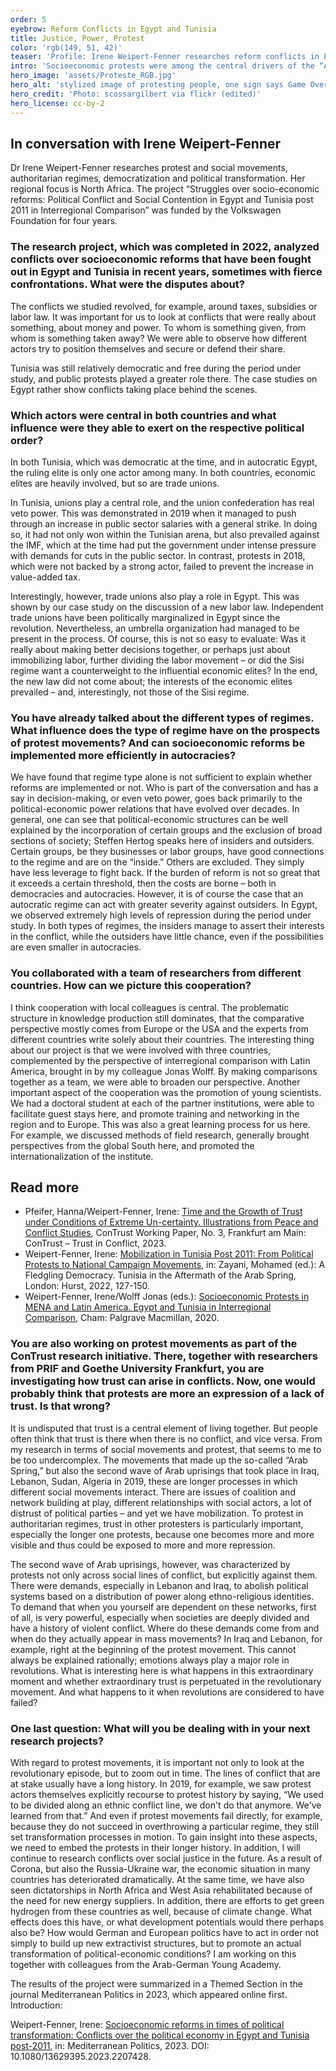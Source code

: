 ```yaml
---
order: 5
eyebrow: Reform Conflicts in Egypt and Tunisia
title: Justice, Power, Protest
color: 'rgb(149, 51, 42)'
teaser: 'Profile: Irene Weipert-Fenner researches reform conflicts in Egypt and Tunisia. In an interview, she talks about ideas of justice, power struggles and differences between regime types.'
intro: 'Socioeconomic protests were among the central drivers of the “Arab Spring” protests and revolutions. But even after various dictators were toppled, the situation did not improve for most people. Reforms tackled by the new governments often met with fierce opposition. Irene Weipert-Fenner conducted research on this issue in the project “Struggles over Socioeconomic Reforms,” which was completed in 2022. This marked the conclusion of eight years of cooperation between North Africa and Latin America experts from Egypt, Germany and Tunisia.'
hero_image: 'assets/Proteste_RGB.jpg'
hero_alt: 'stylized image of protesting people, one sign says Game Over.'
hero_credit: 'Photo: scossargilbert via flickr (edited)'
hero_license: cc-by-2
---
```


## In conversation with Irene Weipert-Fenner

<Person name="Irene Weipert-Fenner" image="assets/Irene_RGB.png" image_alt="stylized photo of a woman">

Dr Irene Weipert-Fenner researches protest and social movements, authoritarian regimes, democratization and political transformation. Her regional focus is North Africa. The project “Struggles over socio-economic reforms: Political Conflict and Social Contention in Egypt and Tunisia post 2011 in Interregional Comparison” was funded by the Volkswagen Foundation for four years.

</Person>

### The research project, which was completed in 2022, analyzed conflicts over socioeconomic reforms that have been fought out in Egypt and Tunisia in recent years, sometimes with fierce confrontations. What were the disputes about? 

The conflicts we studied revolved, for example, around taxes, subsidies or labor law. It was important for us to look at conflicts that were really about something, about money and power. To whom is something given, from whom is something taken away? We were able to observe how different actors try to position themselves and secure or defend their share.

Tunisia was still relatively democratic and free during the period under study, and public protests played a greater role there. The case studies on Egypt rather show conflicts taking place behind the scenes.

### Which actors were central in both countries and what influence were they able to exert on the respective political order?

In both Tunisia, which was democratic at the time, and in autocratic Egypt, the ruling elite is only one actor among many. In both countries, economic elites are heavily involved, but so are trade unions. 

In Tunisia, unions play a central role, and the union confederation has real veto power. This was demonstrated in 2019 when it managed to push through an increase in public sector salaries with a general strike. In doing so, it had not only won within the Tunisian arena, but also prevailed against the IMF, which at the time had put the government under intense pressure with demands for cuts in the public sector. In contrast, protests in 2018, which were not backed by a strong actor, failed to prevent the increase in value-added tax.

Interestingly, however, trade unions also play a role in Egypt. This was shown by our case study on the discussion of a new labor law. Independent trade unions have been politically marginalized in Egypt since the revolution. Nevertheless, an umbrella organization had managed to be present in the process. Of course, this is not so easy to evaluate: Was it really about making better decisions together, or perhaps just about immobilizing labor, further dividing the labor movement – or did the Sisi regime want a counterweight to the influential economic elites? In the end, the new law did not come about; the interests of the economic elites prevailed – and, interestingly, not those of the Sisi regime.

### You have already talked about the different types of regimes. What influence does the type of regime have on the prospects of protest movements? And can socioeconomic reforms be implemented more efficiently in autocracies? 

We have found that regime type alone is not sufficient to explain whether reforms are implemented or not. Who is part of the conversation and has a say in decision-making, or even veto power, goes back primarily to the political-economic power relations that have evolved over decades. In general, one can see that political-economic structures can be well explained by the incorporation of certain groups and the exclusion of broad sections of society; Steffen Hertog speaks here of insiders and outsiders. Certain groups, be they businesses or labor groups, have good connections to the regime and are on the “inside.” Others are excluded. They simply have less leverage to fight back. If the burden of reform is not so great that it exceeds a certain threshold, then the costs are borne – both in democracies and autocracies. However, it is of course the case that an autocratic regime can act with greater severity against outsiders. In Egypt, we observed extremely high levels of repression during the period under study. In both types of regimes, the insiders manage to assert their interests in the conflict, while the outsiders have little chance, even if the possibilities are even smaller in autocracies.

### You collaborated with a team of researchers from different countries. How can we picture this cooperation? 

I think cooperation with local colleagues is central. The problematic structure in knowledge production still dominates, that the comparative perspective mostly comes from Europe or the USA and the experts from different countries write solely about their countries. The interesting thing about our project is that we were involved with three countries, complemented by the perspective of interregional comparison with Latin America, brought in by my colleague Jonas Wolff. By making comparisons together as a team, we were able to broaden our perspective. Another important aspect of the cooperation was the promotion of young scientists. We had a doctoral student at each of the partner institutions, were able to facilitate guest stays here, and promote training and networking in the region and to Europe. This was also a great learning process for us here. For example, we discussed methods of field research, generally brought perspectives from the global South here, and promoted the internationalization of the institute.

<Notes>

## Read more

- Pfeifer, Hanna/Weipert-Fenner, Irene: [Time and the Growth of Trust under Conditions of Extreme Un-certainty. Illustrations from Peace and Conflict Studies](https://publikationen.ub.uni-frankfurt.de/opus4/frontdoor/deliver/index/docId/71305/file/ConTrust-WorkingPaper-No3.pdf), ConTrust Working Paper, No. 3, Frankfurt am Main: ConTrust – Trust in Conflict, 2023.
- Weipert-Fenner, Irene: [Mobilization in Tunisia Post 2011: From Political Protests to National Campaign Movements](https://academic.oup.com/book/45421/chapter-abstract/389408921?redirectedFrom=fulltext), in: Zayani, Mohamed (ed.): A Fledgling Democracy. Tunisia in the Aftermath of the Arab Spring, London: Hurst, 2022, 127-150.
- Weipert-Fenner, Irene/Wolff Jonas (eds.): [Socioeconomic Protests in MENA and Latin America. Egypt and Tunisia in Interregional Comparison](https://link.springer.com/book/10.1007/978-3-030-19621-9), Cham: Palgrave Macmillan, 2020.

</Notes>

### You are also working on protest movements as part of the ConTrust research initiative. There, together with researchers from PRIF and Goethe University Frankfurt, you are investigating how trust can arise in conflicts. Now, one would probably think that protests are more an expression of a lack of trust. Is that wrong?

It is undisputed that trust is a central element of living together. But people often think that trust is there when there is no conflict, and vice versa. From my research in terms of social movements and protest, that seems to me to be too undercomplex. The movements that made up the so-called “Arab Spring,” but also the second wave of Arab uprisings that took place in Iraq, Lebanon, Sudan, Algeria in 2019, these are longer processes in which different social movements interact. There are issues of coalition and network building at play, different relationships with social actors, a lot of distrust of political parties – and yet we have mobilization. To protest in authoritarian regimes, trust in other protesters is particularly important, especially the longer one protests, because one becomes more and more visible and thus could be exposed to more and more repression. 

The second wave of Arab uprisings, however, was characterized by protests not only across social lines of conflict, but explicitly against them. There were demands, especially in Lebanon and Iraq, to abolish political systems based on a distribution of power along ethno-religious identities. To demand that when you yourself are dependent on these networks, first of all, is very powerful, especially when societies are deeply divided and have a history of violent conflict. Where do these demands come from and when do they actually appear in mass movements? In Iraq and Lebanon, for example, right at the beginning of the protest movement. This cannot always be explained rationally; emotions always play a major role in revolutions. What is interesting here is what happens in this extraordinary moment and whether extraordinary trust is perpetuated in the revolutionary movement. And what happens to it when revolutions are considered to have failed?

<Figure
  size="medium"
  src="assets/omar-elsharawy-pwMbtwA9LRc-unsplash_ed_RGB_web.jpg"
  credit="Photo: Omar Elsharawy, Unsplash, Unsplash License (edited)"
  alt="stylized photo of city with old towers and high-rise buildings"
></Figure>

### One last question: What will you be dealing with in your next research projects?

With regard to protest movements, it is important not only to look at the revolutionary episode, but to zoom out in time. The lines of conflict that are at stake usually have a long history. In 2019, for example, we saw protest actors themselves explicitly recourse to protest history by saying, “We used to be divided along an ethnic conflict line, we don't do that anymore. We've learned from that.” And even if protest movements fail directly, for example, because they do not succeed in overthrowing a particular regime, they still set transformation processes in motion. To gain insight into these aspects, we need to embed the protests in their longer history. In addition, I will continue to research conflicts over social justice in the future. As a result of Corona, but also the Russia-Ukraine war, the economic situation in many countries has deteriorated dramatically. At the same time, we have also seen dictatorships in North Africa and West Asia rehabilitated because of the need for new energy suppliers. In addition, there are efforts to get green hydrogen from these countries as well, because of climate change. What effects does this have, or what development potentials would there perhaps also be? How would German and European politics have to act in order not simply to build up new extractivist structures, but to promote an actual transformation of political-economic conditions? I am working on this together with colleagues from the Arab-German Young Academy. 

<Callout eyebrow="Infobox" title="Themed Section with articles from the project" expandable={false}>

The results of the project were summarized in a Themed Section in the journal Mediterranean Politics in 2023, which appeared online first. Introduction:

Weipert-Fenner, Irene: [Socioeconomic reforms in times of political transformation: Conflicts over the political economy in Egypt and Tunisia post-2011](https://www.tandfonline.com/doi/full/10.1080/13629395.2023.2207428), in: Mediterranean Politics, 2023. DOI: 10.1080/13629395.2023.2207428.

</Callout>
